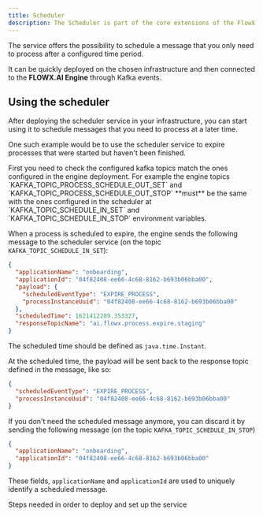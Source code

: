 ```yaml
---
title: Scheduler
description: The Scheduler is part of the core extensions of the FlowX.AI platform. It can be easily added to your custom FlowX deployment to enhance the core platform capabilities with functionality specific to scheduling messages.
---
```


The service offers the possibility to schedule a message that you only need to process after a configured time period.

It can be quickly deployed on the chosen infrastructure and then connected to the **FLOWX.AI Engine** through Kafka events.

## Using the scheduler

After deploying the scheduler service in your infrastructure, you can start using it to schedule messages that you need to process at a later time.

One such example would be to use the scheduler service to expire processes that were started but haven't been finished.

<Warning>
First you need to check the configured kafka topics match the ones configured in the engine deployment.
</Warning>

<Check>
For example the engine topics `KAFKA_TOPIC_PROCESS_SCHEDULE_OUT_SET` and `KAFKA_TOPIC_PROCESS_SCHEDULE_OUT_STOP` **must** be the same with the ones configured in the scheduler at `KAFKA_TOPIC_SCHEDULE_IN_SET` and `KAFKA_TOPIC_SCHEDULE_IN_STOP` environment variables.
</Check>

When a process is scheduled to expire, the engine sends the following message to the scheduler service (on the topic `KAFKA_TOPIC_SCHEDULE_IN_SET`):

```json
{
  "applicationName": "onboarding",
  "applicationId": "04f82408-ee66-4c68-8162-b693b06bba00",
  "payload": {
    "scheduledEventType": "EXPIRE_PROCESS",
    "processInstanceUuid": "04f82408-ee66-4c68-8162-b693b06bba00"
  },
  "scheduledTime": 1621412209.353327,
  "responseTopicName": "ai.flowx.process.expire.staging"
}
```

The scheduled time should be defined as `java.time.Instant`.

At the scheduled time, the payload will be sent back to the response topic defined in the message, like so:

```json
{
  "scheduledEventType": "EXPIRE_PROCESS",
  "processInstanceUuid": "04f82408-ee66-4c68-8162-b693b06bba00"
}
```

If you don't need the scheduled message anymore, you can discard it by sending the following message (on the topic `KAFKA_TOPIC_SCHEDULE_IN_STOP`)

```json
{
  "applicationName": "onboarding",
  "applicationId": "04f82408-ee66-4c68-8162-b693b06bba00"
}
```

These fields, `applicationName` and `applicationId` are used to uniquely identify a scheduled message.

<Card title="Scheduler setup" href="../../../setup-guides/scheduler-setup-guide" icon="gears">
Steps needed in order to deploy and set up the service
</Card>